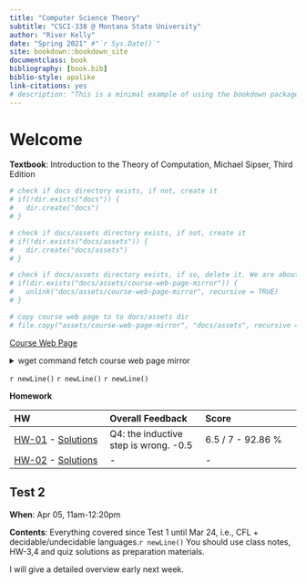 ```yaml
--- 
title: "Computer Science Theory"
subtitle: "CSCI-338 @ Montana State University"
author: "River Kelly"
date: "Spring 2021" #"`r Sys.Date()`"
site: bookdown::bookdown_site
documentclass: book
bibliography: [book.bib]
biblio-style: apalike
link-citations: yes
# description: "This is a minimal example of using the bookdown package to write a book. The output format for this example is bookdown::gitbook."
---
```


# Welcome

**Textbook**: Introduction to the Theory of Computation, Michael Sipser, Third Edition

```r

# check if docs directory exists, if not, create it
# if(!dir.exists("docs")) {
#   dir.create("docs")
# }

# check if docs/assets directory exists, if not, create it
# if(!dir.exists("docs/assets")) {
#   dir.create("docs/assets")
# }

# check if docs/assets directory exists, if so, delete it. We are about to copy all of its contents in the next step
# if(dir.exists("docs/assets/course-web-page-mirror")) {
#   unlink("docs/assets/course-web-page-mirror", recursive = TRUE)
# }

# copy course web page to to docs/assets dir
# file.copy("assets/course-web-page-mirror", "docs/assets", recursive = TRUE)
```

[Course Web Page](assets/course-web-page-mirror/index.html)

<details>
<summary>wget command fetch course web page mirror</summary>
<pre>
wget -m -r -np -N -k -p -nd -nH -E --no-check-certificate -e robots=off -U 'Mozilla/5.0 (X11; U; Linux i686; en-US; rv:1.8.1.6) Gecko/20070802 SeaMonkey/1.1.4' https://www.cs.montana.edu/bhz/classes/spring-2021/csci338/index.html
</pre>
</details>


`r newLine()`
`r newLine()`
`r newLine()`

**Homework**

| HW | Overall Feedback | Score |
| :-- | :-- | :-- |
| [HW-01](assets/homework/HW-01/River_Kelly_CSCI_338_HW_01[SUBMISSION].pdf) - [Solutions](assets/homework/HW-01/HW-01[SOLUTIONS].pdf) | Q4: the inductive step is wrong. -0.5 | 6.5 / 7 - 92.86 % |
| [HW-02](assets/homework/HW-02/CSCI_338_HW_02_River_Kelly[SUBMISSION].pdf) - [Solutions](assets/homework/HW-02/HW-02[SOLUTIONS].pdf) | - | - |


## Test 2

__When__: Apr 05, 11am-12:20pm

__Contents__: Everything covered since Test 1 until Mar 24, i.e., CFL + decidable/undecidable languages.`r newLine()`
You should use class notes, HW-3,4 and quiz solutions as preparation materials.

I will give a detailed overview early next week.

